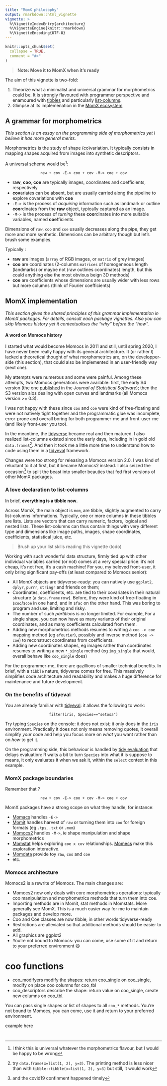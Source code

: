 ```yaml
---
title: "MomX philosophy"
output: rmarkdown::html_vignette
vignette: >
  %\VignetteIndexEntry{architecture}
  %\VignetteEngine{knitr::rmarkdown}
  %\VignetteEncoding{UTF-8}
---
```


```r
knitr::opts_chunk$set(
  collapse = TRUE,
  comment = "#>"
)
```
> __Note: Move it to MomX when it's ready__

The aim of this vignette is two-fold:

 1. Theorize what a minimalist and universal grammar for morphometrics could be. It is strongly flavoured with programmer perspective and enamoured with [tibbles](https://adv-r.hadley.nz/vectors-chap.html#tibble) and particularly [list-columns](https://adv-r.hadley.nz/vectors-chap.html#list-columns).
 2. Glimpse at its implemenation in the [MomX ecosystem](https://momx.github.io/)
 
## A grammar for morphometrics
*This section is an essay on the programming side of morphometrics yet I believe it has more general merits.*

Morphometrics is the study of shape (co)variation. It typically consists in mapping shapes acquired from images into synthetic descriptors.

A universal scheme would be^[I think this is universal whatever the morphometrics flavour, but I would be happy to be wrong]:

<center>
```raw + cov -E-> coo + cov -M-> coe + cov```
</center>

* **raw**, **coo**, **coe** are typically images, coordinates and coefficients, respectively
 * **cov**ariates can be absent, but are usually carried along the pipeline to explore covariations with **coe**
* `-E->` is the process of *acquiring* information such as landmark or outline **coo**rdinates from the **raw** object, typically captured as an image.
* `-M->` is the process of *turning* these **coo**rdinates into more suitable variables, named **coe**fficients.

Dimensions of `raw`, `coo` and `coe` usually decreases along the pipe, they get more and more synthetic. Dimensions can be arbitrary though but let's brush some examples.

Typically :

* **raw** are images (`array` of RGB images, or `matrix` of grey images)
* **coo** are coordinates  (2-columns `matrices` of homogeneous length (landmarks) or maybe not (raw outlines coordinates) length, but this could anything else the most obvious beign 3D methods)
* **coe** are coefficients whose dimensions are usually wider with less rows but more columns (think of Fourier coefficients)

## MomX implementation
_This section gives the shared principles of this grammar implementation in MomX packages. For details, consult each package vignettes. Also you can skip Momocs history yet it contextualises the "why" before the "how"._

#### A word on Momocs history
I started what would become Momocs in 2011 and still, until spring 2020, I have never been really happy with its general architecture. It (or rather _I_) lacked a theoretical thought of what morphometrics are, on the developper-side (this section), that could also be implemented in an user-friendly way (next one).


My attempts were numerous and some were painful. Among these attempts, two Momocs generations were available: first, the early S4 version (the one [published](https://www.jstatsoft.org/article/view/v056i13) in the _Journal of Statistical Software_); then the S3 version alos dealing with open curves and landmarks (all Momocs version >= 0.3).

I was not happy with these since `coo` and `coe` were kind of free-floating and were not natively tight together and the programmatic glue was incomplete, error-prone and overall boring for both programmer-me and front-user-me (and likely front-user you too).

In the meantime, the [tidyverse](https:://tidyverse.org) became real and then matured. I also realized list-columns existed since the early days, including in in gold old `data.frame`s^[try `data.frame(x=list(1, 2), y=3)`. The printing method is less nicer than with `tibble::tibble(x=list(1, 2), y=3)` but still, it would work]. And then it took me a little more time to understand how to code using them in a [tidyeval](https://tidyeval.tidyverse.org/) framework.

Changes were too strong for releasing a Momocs version 2.0. I was kind of reluctant to it at first, but it became Momocs2 instead. I also seized the occasion^[and the covid19 confinment happened timely] to split the beast into smaller beauties that fed first versions of other MomX packages.

### A love declaration to list-columns
In brief, **everything is a tibble now**.

Across MomX, the main object is `mom`, are tibble, slightly augmented to carry list-columns informations. Typically, one or more columns in these tibbles are lists. Lists are vectors that can carry numeric, factors, logical and nested lists. These list-columns can thus contain things with very different type and dimensions like image paths, images, shape coordinates, coefficients, statistical juice, etc.

> Brush up your list skills reading this vignette (todo) 

Working with such wonderful data structure, firmly tied up with other individual variables carried (or not) comes at a very special price: it's not cheap, it's not free, it's a cash machine! For you, my beloved front-user, it only bring significant pay-offs (at least compared to Momocs senior):

  * All MomX objects are tidyverse-ready: you can natively use `ggplot2`, `dplyr`, `purrr`, `stringr` and friends on them;
  * Coordinates, coefficients, etc. are tied to their covariates in their natural structure (a `data.frame` row). Before, they were kind of free-floating in `$coo`/`$coe` in one hand, and in `$fac` on the other hand. This was boring to program and use, limiting and risky. 
  * The number of such *partitions* is no longer limited. For example, For a single shape, you can now have as many variants of their original coordinates, and as many coefficients calculated from them.
  * Adding new morphometrics methods resumes to writing a `coo -> coe` mapping method (eg `efourier`), possibly and inverse method (`coe -> coe`) to reconstruct coordinates from coefficients.
  * Adding new coordinates shapes, eg images rather than coordinates resumes to writing a new `*_single` method (eg `img_single` that would, overall behave like `coo_single` does)

For the programmer-me, there are gazillions of smaller technical benefits. In brief, with a `tibble` nature, tidyverse comes for free. This massively simplifies code architecture and readability and makes a huge difference for maintenance and future development.

### On the benefits of tidyeval
You are already familiar with [tidyeval](https://tidyeval.tidyverse.org/): it allows the following to work:

<center>
```filter(iris, Species=="setosa")```
</center>

Try typing `Species` on the console: it does not exist; it only does in the `iris` environment. Practically it does not only means removing quotes, it overall simplify _your_ code and help you focus more on *what* you want rather than on *how* to get it.

On the programming side, this behaviour is handled by [tidy evaluation](https://tidyeval.tidyverse.org/) that delays evaluation: R waits a bit to turn `Species` into what it is suppose to means, it only evaluates it when we ask it, within the `select` context in this example.

### MomX package boundaries

Remember that ?

<center>
```raw + cov -E-> coo + cov -M-> coe + cov```
</center>

MomX packages have a strong scope on what they handle, for instance:

* [Momacs](https://momx.github.io/Momacs/) handles `-E->`
* [Momit](https://momx.github.io/Momit) handles harvest of `raw` or turning them into `coo` for foreign formats (eg `.tps`, `.txt` or `.mom`)
* [Momocs2](https://momx.github.io/Momocs2/) handles `-M->`, ie shape manipulation and shape morphometrics
* [Momstat](https://momx.github.io/Momstats/) helps exploring `coe x cov` relationships. [Momecs](https://momx.github.io/Momecs/) make this exploration interactive.
* [Momdata](https://momx.github.io/Momdata/) provide toy `raw`, `coo` and `coe`
* etc.




### Momocs architecture

Momocs2 is a rewrite of Momocs. The main changes are:

* Momocs2 now only deals with core morphometrics operations: typically coo manipulation and morphometrics methods that turn them into coe.
* Importing methods are in Momit, stat methods in Momstats. More generally see MomX. This is a much easier way for me to maintain packages and develop more.
* Coo and Coe classes are now tibble, in other words tidyverse-ready
* Restrictions are alleviated so that additional methods should be easier to add.
* All graphics are ggplot2
* You're not bound to Momocs: you can come, use some of it and return to your preferred environment 😄

# coo functions

 * coo_modifyers modify the shapes: return coo_single on coo_single, modify on place coo columns for coo_tbl
 * coo_descriptors describe the shape: return value on coo_single, create new columns on coo_tbl.

You can pass single shapes or list of shapes to all `coo_*` methods. You're not bound to Momocs, you can come, use it and return to your preferred environment.

example here

#

